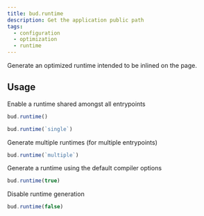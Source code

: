 ```yaml
---
title: bud.runtime
description: Get the application public path
tags:
  - configuration
  - optimization
  - runtime
---
```


Generate an optimized runtime intended to be inlined on the page.

## Usage

Enable a runtime shared amongst all entrypoints

```ts title=bud.config.ts
bud.runtime()
```

```ts title=bud.config.ts
bud.runtime(`single`)
```

Generate multiple runtimes (for multiple entrypoints)

```ts title=bud.config.ts
bud.runtime(`multiple`)
```

Generate a runtime using the default compiler options

```ts title=bud.config.ts
bud.runtime(true)
```

Disable runtime generation

```ts title=bud.config.ts
bud.runtime(false)
```

